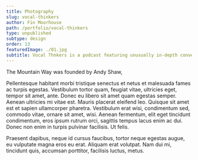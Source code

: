 ```yaml
---
title: Photography
slug: vocal-thinkers
author: Fin Moorhouse
path: /portfolio/vocal-thinkers
type: unpublished
subtype: design
order: 13
featuredImage: ./01.jpg
subtitle: Vocal Thnkers is a podcast featuring unusually in-depth conversations with academics.
---
```


The Mountain Way was founded by Andy Shaw,

Pellentesque habitant morbi tristique senectus et netus et malesuada fames ac turpis egestas. Vestibulum tortor quam, feugiat vitae, ultricies eget, tempor sit amet, ante. Donec eu libero sit amet quam egestas semper. Aenean ultricies mi vitae est. Mauris placerat eleifend leo. Quisque sit amet est et sapien ullamcorper pharetra. Vestibulum erat wisi, condimentum sed, commodo vitae, ornare sit amet, wisi. Aenean fermentum, elit eget tincidunt condimentum, eros ipsum rutrum orci, sagittis tempus lacus enim ac dui. Donec non enim in turpis pulvinar facilisis. Ut felis.

Praesent dapibus, neque id cursus faucibus, tortor neque egestas augue, eu vulputate magna eros eu erat. Aliquam erat volutpat. Nam dui mi, tincidunt quis, accumsan porttitor, facilisis luctus, metus.
